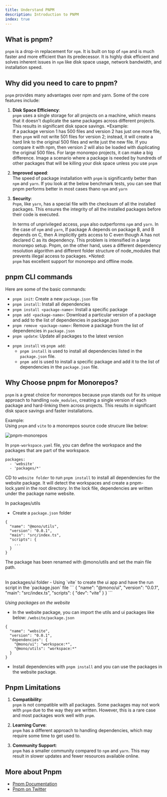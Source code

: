 ```yaml
---
title: Understand PNPM
description: Introduction to PNPM
index: true
---
```


## What is pnpm?

`pnpm` is a drop-in replacement for `npm`. It is built on top of `npm` and is much faster and more efficient than its predecessor.
It is highly disk efficient and solves inherent issues in `npm` like disk space usage, network bandwidth, and installation speed.

## Why did you need to care to pnpm?

`pnpm` provides many advantages over npm and yarn. Some of the core features include:

1. **Disk Space Efficiency**: <br />`pnpm` uses a single storage for all projects on a machine, which means that it doesn't duplicate the same packages across different projects. This results in significant disk space savings.
   \*Example: <br />
   If a package version 1 has 500 files and version 2 has just one more file, then `pnpm` will not write 501 files for version 2;
   instead, it will create a hard link to the original 500 files and write just the new file.
   If you compare it with npm, then version 2 will also be loaded with duplicating the original 500 files. For large monorepo projects, it can make a big difference. Image a scenario where a package is needed by hundreds of other packages that will be killing your disk space unless you use `pnpm`

2. **Improved speed**: <br />
   The speed of package installation with `pnpm` is significantly better than `npm` and `yarn`.
   If you look at the below benchmark tests, you can see that pnpm performs better in most cases thano `npm` and `yarn`

3. **Security**: <br />
   `Pnpm`, like `yarn`, has a special file with the checksum of all the installed packages. This ensures the integrity of all the installed packages before their code is executed.

   In terms of unprivileged access, `pnpm` also outperforms `npm` and `yarn`. In the case of `npm`
   and `yarn`, If package A depends on package B, and B depends on C, then A implicitly gets access
   to C even though A has not declared C as its dependency. This problem is intensified in a large
   monorepo setup. Pnpm, on the other hand, uses a different dependency resolution algorithm and
   different folder structure of node_modules that prevents illegal access to packages. \*Noted: <br />
   `pnpm` has excellent support for monorepo and offline mode.

## pnpm CLI commands

Here are some of the basic commands: <br />

- `pnpm init`: Create a new `package.json` file
- `pnpm install`: Install all dependencies
- `pnpm install <package-name>`: Install a specific package
- `pnpm add <package-name>`: Download a particular version of a package and add to the list of dependencies in package.json
- `pnpm remove <package-name>`: Remove a package from the list of dependencies in `package.json`
- `pnpm update`: Update all packages to the latest version

* `pnpm install` vs `pnpm add`:
  - `pnpm install` is used to install all dependencies listed in the `package.json` file.
  - `pnpm add` is used to install a specific package and add it to the list of dependencies in the `package.json` file.

## Why Choose pnpm for Monorepos?

`pnpm` is a great choice for monorepos because `pnpm` stands out for its unique approach to handling `node_modules`,
creating a single version of each package and hard-linking them across projects.
This results in significant disk space savings and faster installations.

Example: <br />
Using `pnpm` and `vite` to a monorepos source code strucure like below:

<img src="/images/pnpm_monorepos_structure.png" alt="pnpm-monorepos" />

In `pnpm-workspace.yaml` file, you can define the workspace and the packages that are part of the workspace.

```
packages:
  - 'website'
  - 'packages/*'

```

CD to `website folder` to run `pnpm install` to install all dependencies for the website package.
It will detect the workspaces and create a pnpm-lock.yaml in the root directory. In the lock file, dependencies are written under the package name website.

In packages/utils

- Create a `package.json` folder

```
{
  "name": "@mono/utils",
  "version": "0.0.1",
  "main": "src/index.ts",
  "scripts": {
    ...
  }
}
```

The package has been renamed with @mono/utils and set the main file path.

<br />
In packages/ui folder
- Using `vite` to create the ui app and have the run script in the `package.json` file
```
{
  "name": "@mono/ui",
  "version": "0.0.1",
  "main": "src/index.ts",
  "scripts": {
    "dev": "vite"
  }
}
```

_Using packages on the website_

- In the website package, you can import the utils and ui packages like below:
  `/website/package.json`

```
{
  "name": "website",
  "version": "0.0.1",
  "dependencies": {
    "@mono/ui": "workspace:*",
    "@mono/utils": "workspace:*"
  }
}
```

- Install dependencies with `pnpm install` and you can use the packages in the website package.

## Pnpm Limitations

1. **Compatibility**: <br />
   `pnpm` is not compatible with all packages. Some packages may not work with `pnpm` due to the way they are written.
   However, this is a rare case and most packages work well with `pnpm`.

2. **Learning Curve**: <br />
   `pnpm` has a different approach to handling dependencies, which may require some time to get used to.

3. **Community Support**: <br />
   `pnpm` has a smaller community compared to `npm` and `yarn`. This may result in slower updates and fewer resources available online.

## More about Pnpm

- [Pnpm Documentation](https://pnpm.io/)
- [Pnpm on Twitter](https://twitter.com/pnpmjs)

